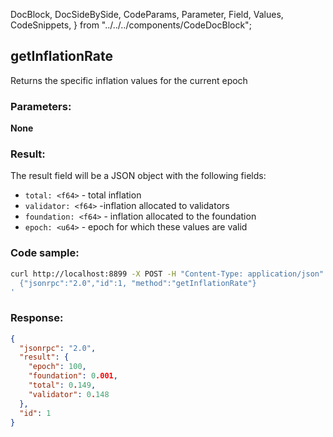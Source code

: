   DocBlock,
  DocSideBySide,
  CodeParams,
  Parameter,
  Field,
  Values,
  CodeSnippets,
} from "../../../components/CodeDocBlock";

<DocBlock>

## getInflationRate

Returns the specific inflation values for the current epoch

<DocSideBySide>
<CodeParams>

### Parameters:

**None**

### Result:

The result field will be a JSON object with the following fields:

- `total: <f64>` - total inflation
- `validator: <f64>` -inflation allocated to validators
- `foundation: <f64>` - inflation allocated to the foundation
- `epoch: <u64>` - epoch for which these values are valid

</CodeParams>

<CodeSnippets>

### Code sample:

```bash
curl http://localhost:8899 -X POST -H "Content-Type: application/json" -d '
  {"jsonrpc":"2.0","id":1, "method":"getInflationRate"}
'
```

### Response:

```json
{
  "jsonrpc": "2.0",
  "result": {
    "epoch": 100,
    "foundation": 0.001,
    "total": 0.149,
    "validator": 0.148
  },
  "id": 1
}
```

</CodeSnippets>
</DocSideBySide>
</DocBlock>
